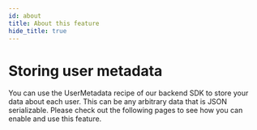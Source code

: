 ```yaml
---
id: about
title: About this feature
hide_title: true
---
```


<!-- COPY DOCS -->
<!-- ./emailpassword/common-customizations/usermetadata/about.mdx -->

# Storing user metadata

You can use the UserMetadata recipe of our backend SDK to store your data about each user. This can be any arbitrary data that is JSON serializable. Please check out the following pages to see how you can enable and use this feature.
